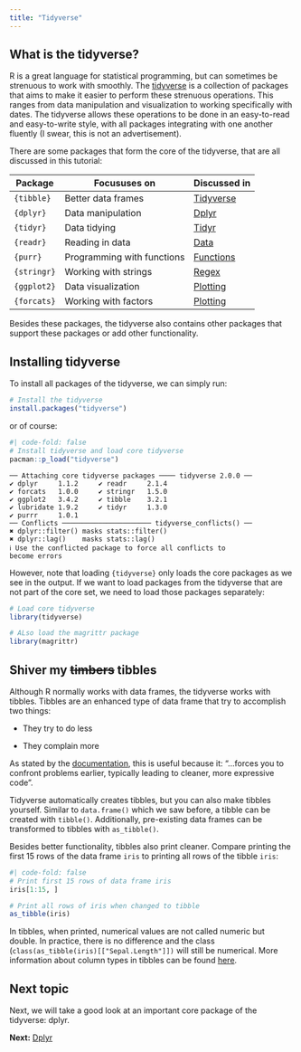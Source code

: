 ```yaml
---
title: "Tidyverse"
---
```


## What is the tidyverse?
R is a great language for statistical programming, but can sometimes be strenuous to work with smoothly. The [tidyverse](https://www.tidyverse.org/) is a collection of packages that aims to make it easier to perform these strenuous operations. This ranges from data manipulation and visualization to working specifically with dates. The tidyverse allows these operations to be done in an easy-to-read and easy-to-write style, with all packages integrating with one another fluently (I swear, this is not an advertisement).

There are some packages that form the core of the tidyverse, that are all discussed in this tutorial:

| Package   | Focususes on               | Discussed in               |
|-----------|----------------------------|----------------------------|
|`{tibble}` | Better data frames         | [Tidyverse](tidyverse.qmd) | 
|`{dplyr}`  | Data manipulation          | [Dplyr](dplyr.qmd)         |
|`{tidyr}`  | Data tidying               | [Tidyr](tidyr.qmd)         |
|`{readr}`  | Reading in data            | [Data](data.qmd)           |
|`{purr}`   | Programming with functions | [Functions](functions.qmd) |
|`{stringr}`| Working with strings       | [Regex](regex.qmd)         |
|`{ggplot2}`| Data visualization         | [Plotting](plotting.qmd)   |
|`{forcats}`| Working with factors       | [Plotting](plotting.qmd)   |

Besides these packages, the tidyverse also contains other packages that support these packages or add other functionality.

## Installing tidyverse
To install all packages of the tidyverse, we can simply run:

```r
# Install the tidyverse
install.packages("tidyverse")
```

or of course:

```r
#| code-fold: false
# Install tidyverse and load core tidyverse
pacman::p_load("tidyverse")
```

```
── Attaching core tidyverse packages ──── tidyverse 2.0.0 ──
✔ dplyr     1.1.2     ✔ readr     2.1.4
✔ forcats   1.0.0     ✔ stringr   1.5.0
✔ ggplot2   3.4.2     ✔ tibble    3.2.1
✔ lubridate 1.9.2     ✔ tidyr     1.3.0
✔ purrr     1.0.1     
── Conflicts ────────────────────── tidyverse_conflicts() ──
✖ dplyr::filter() masks stats::filter()
✖ dplyr::lag()    masks stats::lag()
ℹ Use the conflicted package to force all conflicts to 
become errors
``` 

However, note that loading `{tidyverse}` only loads the core packages as we see in the output. If we want to load packages from the tidyverse that are not part of the core set, we need to load those packages separately:

```r
# Load core tidyverse
library(tidyverse)

# ALso load the magrittr package
library(magrittr)
```

## Shiver my ~~timbers~~ tibbles
Although R normally works with data frames, the tidyverse works with tibbles. Tibbles are an enhanced type of data frame that try to accomplish two things:

- They try to do less

- They complain more 

As stated by the [documentation](https://tibble.tidyverse.org/), this is useful because it: "...forces you to confront problems earlier, typically leading to cleaner, more expressive code". 

Tidyverse automatically creates tibbles, but you can also make tibbles yourself. Similar to `data.frame()` which we saw before, a tibble can be created with `tibble()`. Additionally, pre-existing data frames can be transformed to tibbles with `as_tibble()`. 

Besides better functionality, tibbles also print cleaner. Compare printing the first 15 rows of the data frame `iris` to printing all rows of the tibble `iris`:

```r
#| code-fold: false
# Print first 15 rows of data frame iris
iris[1:15, ]

# Print all rows of iris when changed to tibble
as_tibble(iris)

```

In tibbles, when printed, numerical values are not called numeric but double. In practice, there is no difference and the class (`class(as_tibble(iris)[["Sepal.Length"]])` will still be numerical. More information about column types in tibbles can be found [here](https://tibble.tidyverse.org/articles/types.html). 

## Next topic
Next, we will take a good look at an important core package of the tidyverse: dplyr.

**Next:** [Dplyr](dplyr.qmd)

